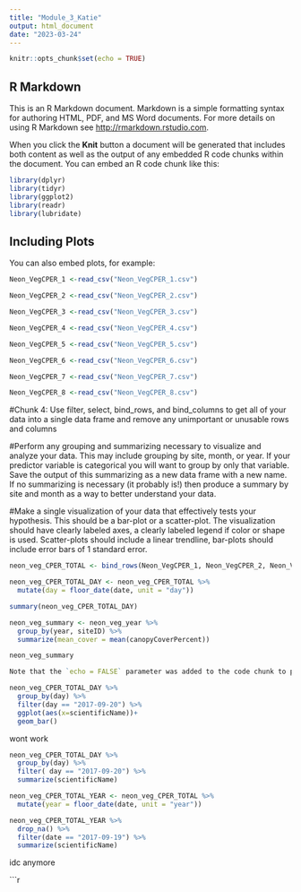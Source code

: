 ```yaml
---
title: "Module_3_Katie"
output: html_document
date: "2023-03-24"
---
```


```r
knitr::opts_chunk$set(echo = TRUE)
```

## R Markdown

This is an R Markdown document. Markdown is a simple formatting syntax for authoring HTML, PDF, and MS Word documents. For more details on using R Markdown see <http://rmarkdown.rstudio.com>.

When you click the **Knit** button a document will be generated that includes both content as well as the output of any embedded R code chunks within the document. You can embed an R code chunk like this:

```r

library(dplyr)
library(tidyr)
library(ggplot2)
library(readr) 
library(lubridate)


```

## Including Plots

You can also embed plots, for example:

```r

Neon_VegCPER_1 <-read_csv("Neon_VegCPER_1.csv")

Neon_VegCPER_2 <-read_csv("Neon_VegCPER_2.csv")

Neon_VegCPER_3 <-read_csv("Neon_VegCPER_3.csv")

Neon_VegCPER_4 <-read_csv("Neon_VegCPER_4.csv")

Neon_VegCPER_5 <-read_csv("Neon_VegCPER_5.csv")

Neon_VegCPER_6 <-read_csv("Neon_VegCPER_6.csv")

Neon_VegCPER_7 <-read_csv("Neon_VegCPER_7.csv")

Neon_VegCPER_8 <-read_csv("Neon_VegCPER_8.csv")


```

#Chunk 4: Use filter, select, bind_rows, and bind_columns to get all of your data into a single data frame and remove any unimportant or unusable rows and columns 

#Perform any grouping and summarizing necessary to visualize and analyze your data. This may include grouping by site, month, or year. If your predictor variable is categorical you will want to group by only that variable. Save the output of this summarizing as a new data frame with a new name. If no summarizing is necessary (it probably is!) then produce a summary by site and month as a way to better understand your data. 

#Make a single visualization of your data that effectively tests your hypothesis. This should be a bar-plot or a scatter-plot. The visualization should have clearly labeled axes, a clearly labeled legend if color or shape is used. Scatter-plots should include a linear trendline, bar-plots should include error bars of 1 standard error. 

```r

neon_veg_CPER_TOTAL <- bind_rows(Neon_VegCPER_1, Neon_VegCPER_2, Neon_VegCPER_3, Neon_VegCPER_4, Neon_VegCPER_5, Neon_VegCPER_6, Neon_VegCPER_7, Neon_VegCPER_8)

neon_veg_CPER_TOTAL_DAY <- neon_veg_CPER_TOTAL %>%
  mutate(day = floor_date(date, unit = "day"))

summary(neon_veg_CPER_TOTAL_DAY)

```

```r
neon_veg_summary <- neon_veg_year %>%
  group_by(year, siteID) %>%
  summarize(mean_cover = mean(canopyCoverPercent))

neon_veg_summary

Note that the `echo = FALSE` parameter was added to the code chunk to prevent printing of the R code that generated the plot.
```

```r

neon_veg_CPER_TOTAL_DAY %>% 
  group_by(day) %>%
  filter(day == "2017-09-20") %>% 
  ggplot(aes(x=scientificName))+
  geom_bar()

```
wont work

```r

neon_veg_CPER_TOTAL_DAY %>% 
  group_by(day) %>% 
  filter( day == "2017-09-20") %>% 
  summarize(scientificName)

```

```r

neon_veg_CPER_TOTAL_YEAR <- neon_veg_CPER_TOTAL %>%
  mutate(year = floor_date(date, unit = "year"))

neon_veg_CPER_TOTAL_YEAR %>% 
  drop_na() %>% 
  filter(date == "2017-09-19") %>% 
  summarize(scientificName)

```
idc anymore

```r
